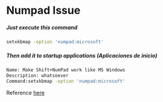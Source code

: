 # Numpad Issue
##### Just execute this command
```bash 
setxkbmap -option 'numpad:microsoft'
```
##### Then add it to startup applications (Aplicaciones de inicio)
```bash
Name: Make Shift+NumPad work like MS Windows
Description: whatsoever
Command:setxkbmap -option 'numpad:microsoft'
```
Reference [here](https://askubuntu.com/questions/44921/how-to-change-shift-keypad-key-behavior)
